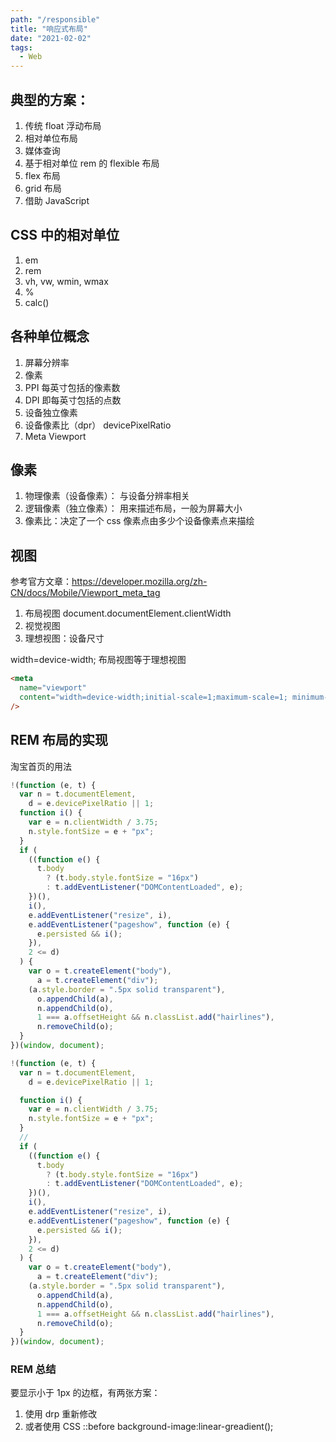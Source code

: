 ```yaml
---
path: "/responsible"
title: "响应式布局"
date: "2021-02-02"
tags:
  - Web
---
```


## 典型的方案：

1. 传统 float 浮动布局
2. 相对单位布局
3. 媒体查询
4. 基于相对单位 rem 的 flexible 布局
5. flex 布局
6. grid 布局
7. 借助 JavaScript

## CSS 中的相对单位

1. em
2. rem
3. vh, vw, wmin, wmax
4. %
5. calc()

## 各种单位概念

1. 屏幕分辨率
2. 像素
3. PPI 每英寸包括的像素数
4. DPI 即每英寸包括的点数
5. 设备独立像素
6. 设备像素比（dpr） devicePixelRatio
7. Meta Viewport

## 像素

1. 物理像素（设备像素）： 与设备分辨率相关
2. 逻辑像素（独立像素）： 用来描述布局，一般为屏幕大小
3. 像素比：决定了一个 css 像素点由多少个设备像素点来描绘

## 视图

参考官方文章：https://developer.mozilla.org/zh-CN/docs/Mobile/Viewport_meta_tag

1. 布局视图 document.documentElement.clientWidth
2. 视觉视图
3. 理想视图：设备尺寸

width=device-width; 布局视图等于理想视图

```html
<meta
  name="viewport"
  content="width=device-width;initial-scale=1;maximum-scale=1; minimum-scale=1; user-scalable=no;"
/>
```

## REM 布局的实现

淘宝首页的用法

```js
!(function (e, t) {
  var n = t.documentElement,
    d = e.devicePixelRatio || 1;
  function i() {
    var e = n.clientWidth / 3.75;
    n.style.fontSize = e + "px";
  }
  if (
    ((function e() {
      t.body
        ? (t.body.style.fontSize = "16px")
        : t.addEventListener("DOMContentLoaded", e);
    })(),
    i(),
    e.addEventListener("resize", i),
    e.addEventListener("pageshow", function (e) {
      e.persisted && i();
    }),
    2 <= d)
  ) {
    var o = t.createElement("body"),
      a = t.createElement("div");
    (a.style.border = ".5px solid transparent"),
      o.appendChild(a),
      n.appendChild(o),
      1 === a.offsetHeight && n.classList.add("hairlines"),
      n.removeChild(o);
  }
})(window, document);

!(function (e, t) {
  var n = t.documentElement,
    d = e.devicePixelRatio || 1;

  function i() {
    var e = n.clientWidth / 3.75;
    n.style.fontSize = e + "px";
  }
  //
  if (
    ((function e() {
      t.body
        ? (t.body.style.fontSize = "16px")
        : t.addEventListener("DOMContentLoaded", e);
    })(),
    i(),
    e.addEventListener("resize", i),
    e.addEventListener("pageshow", function (e) {
      e.persisted && i();
    }),
    2 <= d)
  ) {
    var o = t.createElement("body"),
      a = t.createElement("div");
    (a.style.border = ".5px solid transparent"),
      o.appendChild(a),
      n.appendChild(o),
      1 === a.offsetHeight && n.classList.add("hairlines"),
      n.removeChild(o);
  }
})(window, document);
```

### REM 总结

要显示小于 1px 的边框，有两张方案：

1. 使用 drp 重新修改<meta name="viewport" content="width=device-width; initial-scale=1/dpr, maximum-scale=1/dpr" />
2. 或者使用 CSS ::before background-image:linear-greadient();
